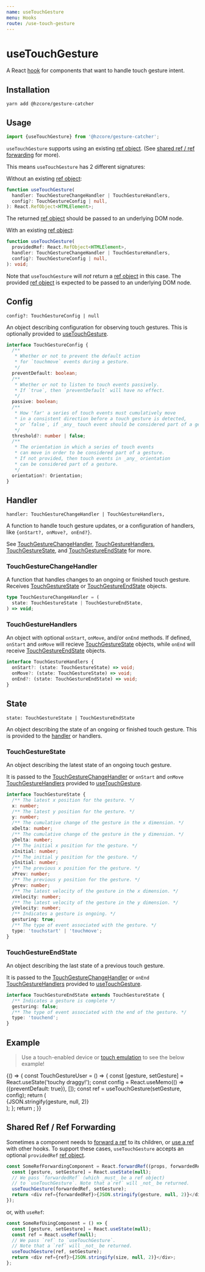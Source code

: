 ```yaml
---
name: useTouchGesture
menu: Hooks
route: /use-touch-gesture
---
```



# useTouchGesture

A React [hook] for components that want to handle touch gesture intent.

## Installation

```shell
yarn add @hzcore/gesture-catcher
```

## Usage

```js
import {useTouchGesture} from '@hzcore/gesture-catcher';
```

`useTouchGesture` supports using an existing [ref object].
(See [shared ref / ref forwarding] for more).

This means `useTouchGesture` has 2 different signatures:

Without an existing [ref object]:

```ts
function useTouchGesture(
  handler: TouchGestureChangeHandler | TouchGestureHandlers,
  config?: TouchGestureConfig | null,
): React.RefObject<HTMLElement>;
```

The returned [ref object] should be passed to an underlying DOM node.

With an existing [ref object]:

```ts
function useTouchGesture(
  providedRef: React.RefObject<HTMLElement>,
  handler: TouchGestureChangeHandler | TouchGestureHandlers,
  config?: TouchGestureConfig | null,
): void;
```

Note that `useTouchGesture` will _not_ return a [ref object] in this case.
The provided [ref object] is expected to be passed to an underlying DOM node.

## Config

`config?: TouchGestureConfig | null`

An object describing configuration for observing touch gestures.
This is optionally provided to [useTouchGesture].

```ts
interface TouchGestureConfig {
  /**
   * Whether or not to prevent the default action
   * for `touchmove` events during a gesture.
   */
  preventDefault: boolean;
  /**
   * Whether or not to listen to touch events passively.
   * If `true`, then `preventDefault` will have no effect.
   */
  passive: boolean;
  /**
   * How 'far' a series of touch events must cumulatively move
   * in a consistent direction before a touch gesture is detected,
   * or `false`, if _any_ touch event should be considered part of a gesture.
   */
  threshold?: number | false;
  /**
   * The orientation in which a series of touch events
   * can move in order to be considered part of a gesture.
   * If not provided, then touch events in _any_ orientation
   * can be considered part of a gesture.
   */
  orientation?: Orientation;
}
```

## Handler

`handler: TouchGestureChangeHandler | TouchGestureHandlers,`

A function to handle touch gesture updates, or a configuration of handlers,
like `{onStart?, onMove?, onEnd?}`.

See [TouchGestureChangeHandler], [TouchGestureHandlers],
[TouchGestureState], and [TouchGestureEndState] for more.

### TouchGestureChangeHandler

A function that handles changes to an ongoing or finished touch gesture.
Receives [TouchGestureState] or [TouchGestureEndState] objects.

```ts
type TouchGestureChangeHandler = (
  state: TouchGestureState | TouchGestureEndState,
) => void;
```

### TouchGestureHandlers

An object with optional `onStart`, `onMove`, and/or `onEnd` methods.
If defined, `onStart` and `onMove` will recieve [TouchGestureState] objects,
while `onEnd` will receive [TouchGestureEndState] objects.

```ts
interface TouchGestureHandlers {
  onStart?: (state: TouchGestureState) => void;
  onMove?: (state: TouchGestureState) => void;
  onEnd?: (state: TouchGestureEndState) => void;
}
```

## State

`state: TouchGestureState | TouchGestureEndState`

An object describing the state of an ongoing or finished touch gesture.
This is provided to the [handler] or handlers.

### TouchGestureState

An object describing the latest state of an ongoing touch gesture.

It is passed to the [TouchGestureChangeHandler]
or `onStart` and `onMove` [TouchGestureHandlers] provided to [useTouchGesture].

```ts
interface TouchGestureState {
  /** The latest x position for the gesture. */
  x: number;
  /** The latest y position for the gesture. */
  y: number;
  /** The cumulative change of the gesture in the x dimension. */
  xDelta: number;
  /** The cumulative change of the gesture in the y dimension. */
  yDelta: number;
  /** The initial x position for the gesture. */
  xInitial: number;
  /** The initial y position for the gesture. */
  yInitial: number;
  /** The previous x position for the gesture. */
  xPrev: number;
  /** The previous y position for the gesture. */
  yPrev: number;
  /** The latest velocity of the gesture in the x dimension. */
  xVelocity: number;
  /** The latest velocity of the gesture in the y dimension. */
  yVelocity: number;
  /** Indicates a gesture is ongoing. */
  gesturing: true;
  /** The type of event associated with the gesture. */
  type: 'touchstart' | 'touchmove';
}
```

### TouchGestureEndState

An object describing the last state of a previous touch gesture.

It is passed to the [TouchGestureChangeHandler]
or `onEnd` [TouchGestureHandlers] provided to [useTouchGesture].

```ts
interface TouchGestureEndState extends TouchGestureState {
  /** Indicates a gesture is complete */
  gesturing: false;
  /** The type of event associated with the end of the gesture. */
  type: 'touchend';
}
```

## Example

> Use a touch-enabled device or [touch emulation] to see the below example!

<Playground>
  {() => {
    const TouchGestureUser = () => {
      const [gesture, setGesture] = React.useState('touchy draggy!');
      const config = React.useMemo(() => ({preventDefault: true}), []);
      const ref = useTouchGesture(setGesture, config);
      return (
        <div
          ref={ref}
          style={{
            display: 'flex',
            justifyContent: 'center',
            alignItems: 'center',
            width: '100%',
            height: 250,
            fontSize: '2em',
          }}
        >
          {JSON.stringify(gesture, null, 2)}
        </div>
      );
    };
    return <TouchGestureUser />;
  }}
</Playground>

## Shared Ref / Ref Forwarding

Sometimes a component needs to [forward a ref] to its children,
or [use a ref][useref] with other hooks.
To support these cases, `useTouchGesture` accepts an optional
`providedRef` [ref object].

```js
const SomeRefForwardingComponent = React.forwardRef((props, forwardedRef) => {
  const [gesture, setGesture] = React.useState(null);
  // We pass `forwardedRef` (which _must_ be a ref object)
  // to `useTouchGesture`. Note that a`ref` will _not_ be returned.
  useTouchGesture(forwardedRef, setGesture);
  return <div ref={forwardedRef}>{JSON.stringify(gesture, null, 2)}</div>;
});
```

or, with `useRef`:

```js
const SomeRefUsingComponent = () => {
  const [gesture, setGesture] = React.useState(null);
  const ref = React.useRef(null);
  // We pass `ref` to `useTouchGesture`.
  // Note that a `ref` will _not_ be returned.
  useTouchGesture(ref, setGesture);
  return <div ref={ref}>{JSON.stringify(size, null, 2)}</div>;
};
```

[hook]: https://reactjs.org/docs/hooks-overview.html
[ref]: https://reactjs.org/docs/refs-and-the-dom.html
[useref]: https://reactjs.org/docs/hooks-reference.html#useref
[ref object]: https://reactjs.org/docs/refs-and-the-dom.html#accessing-refs
[forward a ref]: https://reactjs.org/docs/forwarding-refs.html
[installation]: #installation
[usage]: #usage
[config]: #config
[handler]: #handler
[state]: #state
[example]: #example
[shared ref / ref forwarding]: #shared-ref--ref-forwarding
[touch emulation]: https://developers.google.com/web/tools/chrome-devtools/device-mode/
[usetouchgesture]: #usage
[touchgesturechangehandler]: #touchgesturechangehandler
[touchgesturehandlers]: #touchgesturehandlers
[touchgestureconfig]: #touchgestureconfig
[touchgesturestate]: #touchgesturestate
[touchgestureendstate]: #touchgestureendstate
